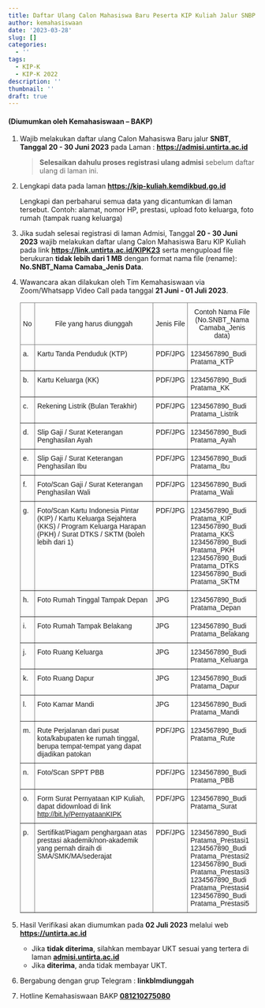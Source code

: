 ```yaml
---
title: Daftar Ulang Calon Mahasiswa Baru Peserta KIP Kuliah Jalur SNBP 2023
author: kemahasiswaan
date: '2023-03-28'
slug: []
categories:
  - ''
tags:
  - KIP-K
  - KIP-K 2022
description: ''
thumbnail: ''
draft: true
---
```


#### (Diumumkan oleh Kemahasiswaan -- BAKP)

1.  Wajib melakukan daftar ulang Calon Mahasiswa Baru jalur **SNBT**, **Tanggal 20 - 30 Juni 2023** pada Laman : [**https://admisi.untirta.ac.id**](https://admisi.untirta.ac.id){.uri target="_blank"}

    > **Selesaikan dahulu proses registrasi ulang admisi** sebelum daftar ulang di laman ini.

2.  Lengkapi data pada laman [**https://kip-kuliah.kemdikbud.go.id**](https://kip-kuliah.kemdikbud.go.id){.uri target="_blank"}

    Lengkapi dan perbaharui semua data yang dicantumkan di laman tersebut. Contoh: alamat, nomor HP, prestasi, upload foto keluarga, foto rumah (tampak ruang keluarga)

3.  Jika sudah selesai registrasi di laman Admisi, Tanggal **20 - 30 Juni 2023** wajib melakukan daftar ulang Calon Mahasiswa Baru KIP Kuliah pada link [**https://link.untirta.ac.id/KIPK23**](https://link.untirta.ac.id/KIPK23){target="_blank"} serta mengupload file berukuran **tidak lebih dari 1 MB** dengan format nama file (rename): **No.SNBT_Nama Camaba_Jenis Data**.

4.  Wawancara akan dilakukan oleh Tim Kemahasiswaan via Zoom/Whatsapp Video Call pada tanggal **21 Juni - 01 Juli 2023**.

    ```{=html}
    <style type="text/css">
    .tg  {border-collapse:collapse;border-spacing:0;}
    .tg td{border-color:black;border-style:solid;border-width:1px;font-family:Arial, sans-serif;font-size:14px;
      overflow:hidden;padding:10px 5px;word-break:normal;}
    .tg th{border-color:black;border-style:solid;border-width:1px;font-family:Arial, sans-serif;font-size:14px;
      font-weight:normal;overflow:hidden;padding:10px 5px;word-break:normal;}
    .tg .tg-9wq8{border-color:inherit;text-align:center;vertical-align:middle}
    .tg .tg-0pky{border-color:inherit;text-align:left;vertical-align:top}
    </style>
    <table class="tg">
    <thead>
      <tr>
        <th class="tg-9wq8">No</th>
        <th class="tg-9wq8">File yang harus diunggah</th>
        <th class="tg-9wq8">Jenis File</th>
        <th class="tg-9wq8">Contoh Nama File<br>(No.SNBT_Nama Camaba_Jenis data)<br></th>
      </tr>
    </thead>
    <tbody>
      <tr>
        <td class="tg-0pky">a.</td>
        <td class="tg-0pky">Kartu Tanda Penduduk (KTP)   </td>
        <td class="tg-0pky">PDF/JPG   </td>
        <td class="tg-0pky">1234567890_Budi Pratama_KTP   </td>
      </tr>
      <tr>
        <td class="tg-0pky">b.</td>
        <td class="tg-0pky">Kartu Keluarga (KK)   </td>
        <td class="tg-0pky">PDF/JPG   </td>
        <td class="tg-0pky">1234567890_Budi Pratama_KK   </td>
      </tr>
      <tr>
        <td class="tg-0pky">c.</td>
        <td class="tg-0pky">Rekening Listrik (Bulan Terakhir)   </td>
        <td class="tg-0pky">PDF/JPG   </td>
        <td class="tg-0pky">1234567890_Budi Pratama_Listrik   </td>
      </tr>
      <tr>
        <td class="tg-0pky">d.</td>
        <td class="tg-0pky">Slip Gaji / Surat Keterangan Penghasilan Ayah   </td>
        <td class="tg-0pky">PDF/JPG   </td>
        <td class="tg-0pky">1234567890_Budi Pratama_Ayah   </td>
      </tr>
      <tr>
        <td class="tg-0pky">e.</td>
        <td class="tg-0pky">Slip Gaji / Surat Keterangan Penghasilan Ibu   </td>
        <td class="tg-0pky">PDF/JPG   </td>
        <td class="tg-0pky">1234567890_Budi Pratama_Ibu   </td>
      </tr>
      <tr>
        <td class="tg-0pky">f.</td>
        <td class="tg-0pky">Foto/Scan Gaji / Surat Keterangan Penghasilan Wali   </td>
        <td class="tg-0pky">PDF/JPG   </td>
        <td class="tg-0pky">1234567890_Budi Pratama_Wali   </td>
      </tr>
      <tr>
        <td class="tg-0pky">g.</td>
        <td class="tg-0pky">Foto/Scan Kartu Indonesia Pintar (KIP) / Kartu Keluarga Sejahtera (KKS) / Program Keluarga Harapan (PKH) / Surat DTKS / SKTM (boleh lebih dari 1)   </td>
        <td class="tg-0pky">PDF/JPG   </td>
        <td class="tg-0pky">1234567890_Budi Pratama_KIP<br>1234567890_Budi Pratama_KKS<br>1234567890_Budi Pratama_PKH<br>1234567890_Budi Pratama_DTKS<br>1234567890_Budi Pratama_SKTM   </td>
      </tr>
      <tr>
        <td class="tg-0pky">h.</td>
        <td class="tg-0pky">Foto Rumah Tinggal Tampak Depan   </td>
        <td class="tg-0pky">JPG   </td>
        <td class="tg-0pky">1234567890_Budi Pratama_Depan   </td>
      </tr>
      <tr>
        <td class="tg-0pky">i.</td>
        <td class="tg-0pky">Foto Rumah Tampak Belakang   </td>
        <td class="tg-0pky">JPG   </td>
        <td class="tg-0pky">1234567890_Budi Pratama_Belakang   </td>
      </tr>
      <tr>
        <td class="tg-0pky">j.</td>
        <td class="tg-0pky">Foto Ruang Keluarga   </td>
        <td class="tg-0pky">JPG   </td>
        <td class="tg-0pky">1234567890_Budi Pratama_Keluarga   </td>
      </tr>
      <tr>
        <td class="tg-0pky">k.</td>
        <td class="tg-0pky">Foto Ruang Dapur   </td>
        <td class="tg-0pky">JPG   </td>
        <td class="tg-0pky">1234567890_Budi Pratama_Dapur   </td>
      </tr>
      <tr>
        <td class="tg-0pky">l.</td>
        <td class="tg-0pky">Foto Kamar Mandi   </td>
        <td class="tg-0pky">JPG   </td>
        <td class="tg-0pky">1234567890_Budi Pratama_Mandi   </td>
      </tr>
      <tr>
        <td class="tg-0pky">m.</td>
        <td class="tg-0pky">Rute Perjalanan dari pusat kota/kabupaten ke rumah tinggal, berupa tempat-tempat yang dapat dijadikan patokan   </td>
        <td class="tg-0pky">PDF/JPG   </td>
        <td class="tg-0pky">1234567890_Budi Pratama_Rute   </td>
      </tr>
      <tr>
        <td class="tg-0pky">n.<br></td>
        <td class="tg-0pky">Foto/Scan SPPT PBB   </td>
        <td class="tg-0pky">PDF/JPG   </td>
        <td class="tg-0pky">1234567890_Budi Pratama_PBB</td>
      </tr>
      <tr>
        <td class="tg-0pky">o.</td>
        <td class="tg-0pky">Form Surat Pernyataan KIP Kuliah, dapat didownload di link <a href="http://bit.ly/PernyataanKIPK" target="_blank" rel="noopener noreferrer">http://bit.ly/PernyataanKIPK</a>    </td>
        <td class="tg-0pky">PDF/JPG   </td>
        <td class="tg-0pky">1234567890_Budi Pratama_Surat   </td>
      </tr>
      <tr>
        <td class="tg-0pky">p.</td>
        <td class="tg-0pky">Sertifikat/Piagam penghargaan atas prestasi akademik/non-akademik yang pernah diraih di SMA/SMK/MA/sederajat   </td>
        <td class="tg-0pky">PDF/JPG   </td>
        <td class="tg-0pky">1234567890_Budi Pratama_Prestasi1<br>1234567890_Budi Pratama_Prestasi2<br>1234567890_Budi Pratama_Prestasi3<br>1234567890_Budi Pratama_Prestasi4<br>1234567890_Budi Pratama_Prestasi5   </td>
      </tr>
    </tbody>
    </table>
    ```

5.  Hasil Verifikasi akan diumumkan pada **02 Juli 2023** melalui web [**https://untirta.ac.id**](https://untirta.ac.id){target="_blank"}

    -   Jika **tidak diterima**, silahkan membayar UKT sesuai yang tertera di laman [**admisi.untirta.ac.id**](https://admisi.untirta.ac.id){target="_blank"}
    -   Jika **diterima**, anda tidak membayar UKT.

6.  Bergabung dengan grup Telegram : **linkblmdiunggah**

7.  Hotline Kemahasiswaan BAKP [**081210275080**](https://wa.me/6281210275080){target="_blank"}
